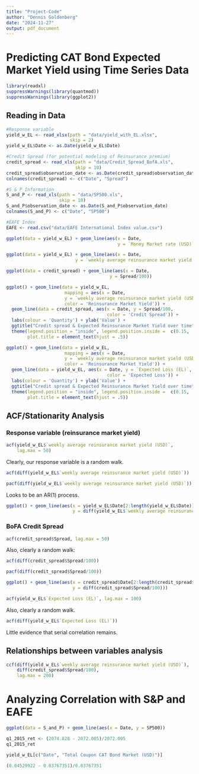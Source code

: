 ```yaml
---
title: "Project-Code"
author: "Dennis Goldenberg"
date: "2024-11-27"
output: pdf_document
---
```

# Predicting CAT Bond Expected Market Yield using Time Series Data
```r
library(readxl)
suppressWarnings(library(quantmod))
suppressWarnings(library(ggplot2))
```

## Reading in Data
```r
#Response variable
yield_w_EL <- read_xlsx(path = "data/yield_with_EL.xlsx",
                        skip = 2)
yield_w_EL$Date <- as.Date(yield_w_EL$Date)

#Credit Spread (for potential modeling of Reinsurance premium)
credit_spread <- read_xls(path = "data/Credit_Spread_BofA.xls",
                          skip = 10)
credit_spread$observation_date <- as.Date(credit_spread$observation_date)
colnames(credit_spread) <- c("Date", "Spread")

#S & P Information
S_and_P <- read_xls(path = "data/SP500.xls",
                    skip = 10)
S_and_P$observation_date <- as.Date(S_and_P$observation_date)
colnames(S_and_P) <- c("Date", "SP500")

#EAFE Index
EAFE <- read.csv("data/EAFE International Index value.csv")
```


```r
ggplot(data = yield_w_EL) + geom_line(aes(x = Date,
                                          y = `Money Market rate (USD)`))
```
```r
ggplot(data = yield_w_EL) + geom_line(aes(x = Date,
                          y = `weekly average reinsurance market yield (USD)`))
```
```r
ggplot(data = credit_spread) + geom_line(aes(x = Date,
                                       y = Spread/100))
```

```r
ggplot() + geom_line(data = yield_w_EL,
                      mapping = aes(x = Date,
                      y = `weekly average reinsurance market yield (USD)`,
                      color = 'Reinsurance Market Yield')) + 
  geom_line(data = credit_spread, aes(x = Date, y = Spread/100, 
                                      color = 'Credit Spread')) +
  labs(colour = 'Quantity') + ylab('Value') + 
  ggtitle("Credit spread & Expected Reinsurance Market Yield over time") + 
  theme(legend.position = "inside", legend.position.inside =  c(0.15, .85),
        plot.title = element_text(hjust = .5))
```

```r
ggplot() + geom_line(data = yield_w_EL,
                      mapping = aes(x = Date,
                      y = `weekly average reinsurance market yield (USD)`,
                      color = 'Reinsurance Market Yield')) + 
  geom_line(data = yield_w_EL, aes(x = Date, y = `Expected Loss (EL)`, 
                                      color = 'Expected Loss')) +
  labs(colour = 'Quantity') + ylab('Value') + 
  ggtitle("Credit spread & Expected Reinsurance Market Yield over time") + 
  theme(legend.position = "inside", legend.position.inside =  c(0.15, .85),
        plot.title = element_text(hjust = .5))
```

## ACF/Stationarity Analysis

### Response variable (reinsurance market yield)
```r
acf(yield_w_EL$`weekly average reinsurance market yield (USD)`,
    lag.max = 50)
```
Clearly, our response variable is a random walk.

```r
acf(diff(yield_w_EL$`weekly average reinsurance market yield (USD)`))
```

```r
pacf(diff(yield_w_EL$`weekly average reinsurance market yield (USD)`))
```

Looks to be an AR(1) process.

```r
ggplot() + geom_line(aes(x = yield_w_EL$Date[2:length(yield_w_EL$Date)],
                         y = diff(yield_w_EL$`weekly average reinsurance market yield (USD)`)))
```

### BoFA Credit Spread
```r
acf(credit_spread$Spread, lag.max = 50)
```
Also, clearly a random walk:
```r
acf(diff(credit_spread$Spread/100))
```
```r
pacf(diff(credit_spread$Spread/100))
```
```r
ggplot() + geom_line(aes(x = credit_spread$Date[2:length(credit_spread$Date)],
                         y = diff(credit_spread$Spread/100)))
```

```r
acf(yield_w_EL$`Expected Loss (EL)`, lag.max = 100)
```
Also, clearly a random walk.
```r
acf(diff(yield_w_EL$`Expected Loss (EL)`))
```
Little evidence that serial correlation remains.


## Relationships between variables analysis
```r
ccf(diff(yield_w_EL$`weekly average reinsurance market yield (USD)`),
    diff(credit_spread$Spread/100),
    lag.max = 200)
```



# Analyzing Correlation with S&P and EAFE
```r
ggplot(data = S_and_P) + geom_line(aes(x = Date, y = SP500))
```

```r
q1_2015_ret <- (2074.828 - 2072.005)/2072.005
q1_2015_ret
```

```r
yield_w_EL[c("Date", "Total Coupon CAT Bond Market (USD)")]
```

```r
(0.04529922 - 0.03767351)/0.03767351
```


